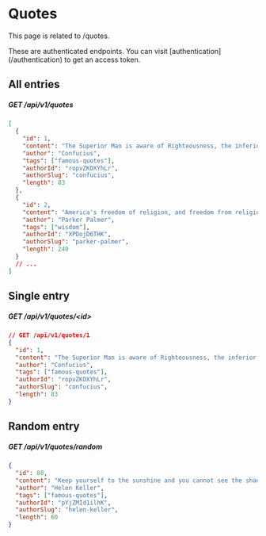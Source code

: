 
# Quotes

This page is related to /quotes.

<Callout type="warning" emoji="⚠️">
  These are authenticated endpoints. You can visit
  [authentication](/authentication) to get an access token.
</Callout>

## All entries

##### GET /api/v1/quotes

```json
[
  {
    "id": 1,
    "content": "The Superior Man is aware of Righteousness, the inferior man is aware of advantage.",
    "author": "Confucius",
    "tags": ["famous-quotes"],
    "authorId": "ropvZKOXYhLr",
    "authorSlug": "confucius",
    "length": 83
  },
  {
    "id": 2,
    "content": "America's freedom of religion, and freedom from religion, offers every wisdom tradition an opportunity to address our soul-deep needs: Christianity, Judaism, Islam, Buddhism, Hinduism, secular humanism, agnosticism and atheism among others.",
    "author": "Parker Palmer",
    "tags": ["wisdom"],
    "authorId": "XPDojD6THK",
    "authorSlug": "parker-palmer",
    "length": 240
  }
  // ...
]
```

## Single entry

##### GET /api/v1/quotes/\<id>

```json
// GET /api/v1/quotes/1
{
  "id": 1,
  "content": "The Superior Man is aware of Righteousness, the inferior man is aware of advantage.",
  "author": "Confucius",
  "tags": ["famous-quotes"],
  "authorId": "ropvZKOXYhLr",
  "authorSlug": "confucius",
  "length": 83
}
```

## Random entry

##### GET /api/v1/quotes/random

```json
{
  "id": 88,
  "content": "Keep yourself to the sunshine and you cannot see the shadow.",
  "author": "Helen Keller",
  "tags": ["famous-quotes"],
  "authorId": "pYjZMId1ilhK",
  "authorSlug": "helen-keller",
  "length": 60
}
```

